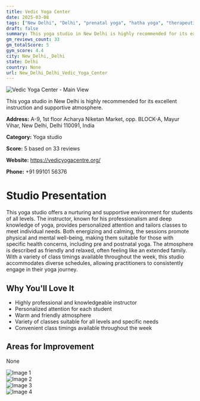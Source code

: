 ```yaml
---
title: Vedic Yoga Center
date: 2025-03-08
tags: ["New Delhi", "Delhi", "prenatal yoga", "hatha yoga", "therapeutic yoga", "friendly atmosphere", "personalized approach", "New Delhi, Delhi"]  
draft: false
summary: This yoga studio in New Delhi is highly recommended for its excellent instruction and supportive atmosphere.
gm_reviews_count: 33
gm_totalScore: 5
gym_score: 4.4
city: New_Delhi,_Delhi
state: Delhi
country: None
url: New_Delhi_Delhi_Vedic_Yoga_Center
---
```


<div className="aspect-[16/9] relative my-8">
  <img 
    src="https://lh5.googleusercontent.com/p/AF1QipNJS3jH4tiX43t2PEF6Gz8nSoA5qmTkbEzrHaEe=w1920-h1080-k-no"
    alt="Vedic Yoga Center - Main View"
    className="object-cover absolute inset-0 w-full h-full rounded-lg"
  />
</div>

This yoga studio in New Delhi is highly recommended for its excellent instruction and supportive atmosphere.

**Address:** A-9, 1st floor Acharya Niketan Market, opp. BLOCK-A, Mayur Vihar, New Delhi, Delhi 110091, India

**Category:** Yoga studio

**Score:** 5 based on 33 reviews

**Website:** https://vedicyogacentre.org/

**Phone:** +91 99101 56376

# Studio Presentation

This yoga studio offers a nurturing and supportive environment for students of all levels. The instructor, known for his professionalism and deep knowledge of yoga, provides personalized attention and tailors classes to meet individual needs. Both energizing and calming, the sessions promote physical and mental well-being, making them suitable for those with specific health concerns, including pre and postnatal yoga. The atmosphere is described as friendly and relaxed, often feeling like an extended family. With a variety of class timings available throughout the week, this studio accommodates diverse schedules, allowing practitioners to consistently engage in their yoga journey.

## Why You'll Love It

- Highly professional and knowledgeable instructor
- Personalized attention for each student
- Warm and friendly atmosphere
- Variety of classes suitable for all levels and specific needs
- Convenient class timings available throughout the week

## Areas for Improvement

None

<div className="grid grid-cols-1 xl:grid-cols-2 gap-4 my-8">
<div className="aspect-[4/3] relative"><img src="https://lh5.googleusercontent.com/p/AF1QipN5Hx1GYjSd1cDB_fkkvxLOyCGQhQRtLIZ1r-1Q=w1920-h1080-k-no" alt="Image 1" className="object-cover absolute inset-0 w-full h-full rounded-lg" /></div>
<div className="aspect-[4/3] relative"><img src="https://lh5.googleusercontent.com/p/AF1QipM-tzIsxTOdF7ZJJwyWHRAtafwlShOZ8EOrnp1R=w1920-h1080-k-no" alt="Image 2" className="object-cover absolute inset-0 w-full h-full rounded-lg" /></div>
<div className="aspect-[4/3] relative"><img src="https://lh5.googleusercontent.com/p/AF1QipOJ_iouVDThzaJewfU1VH7LYe9qXJqPDenHUzxO=w1920-h1080-k-no" alt="Image 3" className="object-cover absolute inset-0 w-full h-full rounded-lg" /></div>
<div className="aspect-[4/3] relative"><img src="https://lh5.googleusercontent.com/p/AF1QipO5mADMHvJQXi0pcVj646vRxr0y8xljnpEbPOl7=w1920-h1080-k-no" alt="Image 4" className="object-cover absolute inset-0 w-full h-full rounded-lg" /></div>
</div>